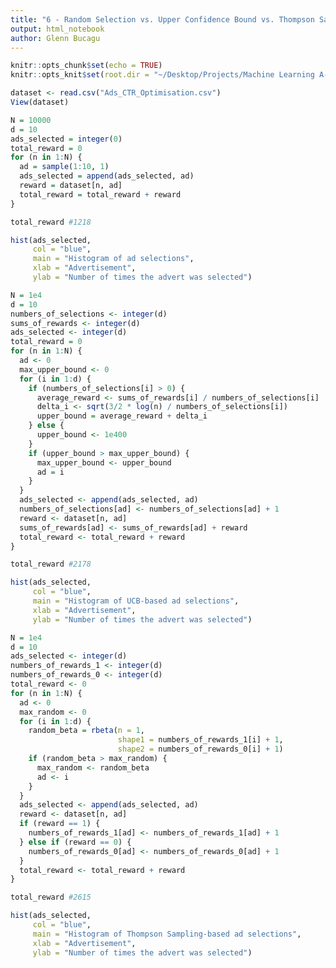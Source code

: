 ```yaml
---
title: "6 - Random Selection vs. Upper Confidence Bound vs. Thompson Sampling"
output: html_notebook
author: Glenn Bucagu
---
```


```r
knitr::opts_chunk$set(echo = TRUE)
knitr::opts_knit$set(root.dir = "~/Desktop/Projects/Machine Learning A-Z (Codes and Datasets)/Part 6 - Reinforcement Learning/Section 32 - Upper Confidence Bound (UCB)/R")
```


```r
dataset <- read.csv("Ads_CTR_Optimisation.csv") 
View(dataset)

```


```r
N = 10000
d = 10
ads_selected = integer(0)
total_reward = 0
for (n in 1:N) {
  ad = sample(1:10, 1)
  ads_selected = append(ads_selected, ad)
  reward = dataset[n, ad]
  total_reward = total_reward + reward
}

total_reward #1218
```

```r
hist(ads_selected, 
     col = "blue",
     main = "Histogram of ad selections",
     xlab = "Advertisement",
     ylab = "Number of times the advert was selected")
```

```r
N = 1e4
d = 10
numbers_of_selections <- integer(d)
sums_of_rewards <- integer(d)
ads_selected <- integer(d)
total_reward = 0
for (n in 1:N) {
  ad <- 0
  max_upper_bound <- 0
  for (i in 1:d) {
    if (numbers_of_selections[i] > 0) {
      average_reward <- sums_of_rewards[i] / numbers_of_selections[i]
      delta_i <- sqrt(3/2 * log(n) / numbers_of_selections[i])
      upper_bound = average_reward + delta_i
    } else {
      upper_bound <- 1e400
    }
    if (upper_bound > max_upper_bound) {
      max_upper_bound <- upper_bound
      ad = i
    }
  }
  ads_selected <- append(ads_selected, ad)
  numbers_of_selections[ad] <- numbers_of_selections[ad] + 1
  reward <- dataset[n, ad]
  sums_of_rewards[ad] <- sums_of_rewards[ad] + reward
  total_reward <- total_reward + reward
}

total_reward #2178
```


```r
hist(ads_selected, 
     col = "blue",
     main = "Histogram of UCB-based ad selections",
     xlab = "Advertisement",
     ylab = "Number of times the advert was selected")
```

```r
N = 1e4
d = 10
ads_selected <- integer(d)
numbers_of_rewards_1 <- integer(d)
numbers_of_rewards_0 <- integer(d)
total_reward <- 0
for (n in 1:N) {
  ad <- 0
  max_random <- 0
  for (i in 1:d) {
    random_beta = rbeta(n = 1,
                        shape1 = numbers_of_rewards_1[i] + 1, 
                        shape2 = numbers_of_rewards_0[i] + 1)
    if (random_beta > max_random) {
      max_random <- random_beta
      ad <- i
    }
  } 
  ads_selected <- append(ads_selected, ad)
  reward <- dataset[n, ad]
  if (reward == 1) {
    numbers_of_rewards_1[ad] <- numbers_of_rewards_1[ad] + 1
  } else if (reward == 0) {
    numbers_of_rewards_0[ad] <- numbers_of_rewards_0[ad] + 1
  }
  total_reward <- total_reward + reward
}

total_reward #2615
```



```r
hist(ads_selected, 
     col = "blue",
     main = "Histogram of Thompson Sampling-based ad selections",
     xlab = "Advertisement",
     ylab = "Number of times the advert was selected")
```
